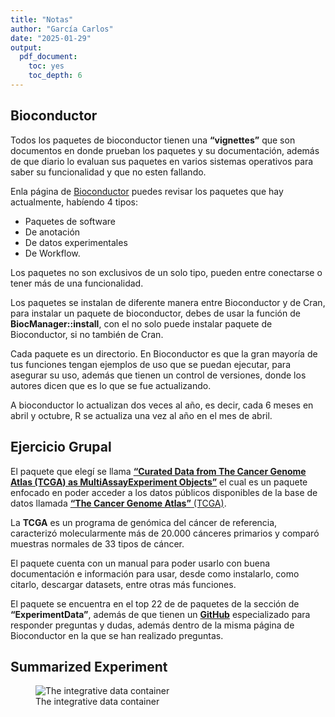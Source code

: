 ```yaml
---
title: "Notas"
author: "García Carlos"
date: "2025-01-29"
output: 
  pdf_document:
    toc: yes
    toc_depth: 6
---
```


## Bioconductor 
Todos los paquetes de bioconductor tienen una **"vignettes"** que son documentos en donde prueban los paquetes y su documentación, además de que diario lo evaluan sus paquetes en varios sistemas operativos para saber su funcionalidad y que no esten fallando.

Enla página de [Bioconductor](https://www.bioconductor.org/) puedes revisar los paquetes que hay actualmente, habíendo 4 tipos:

  - Paquetes de software
  - De anotación
  - De datos experimentales
  - De Workflow.

Los paquetes no son exclusivos de un solo tipo, pueden entre conectarse o tener más de una funcionalidad.

Los paquetes se instalan de diferente manera entre Bioconductor y de Cran, para instalar un paquete de bioconductor, debes de usar la función de **BiocManager::install**, con el no solo puede instalar paquete de Bioconductor, si no también de Cran.

Cada paquete es un directorio.
En Bioconductor es que la gran mayoría de tus funciones tengan ejemplos de uso que se puedan ejecutar, para asegurar su uso, además que tienen un control de versiones, donde los autores dicen que es lo que se fue actualizando.

A bioconductor lo actualizan dos veces al año, es decir, cada 6 meses en abril y octubre, R se actualiza una vez al año en el mes de abril.


## Ejercicio Grupal
El paquete que elegí se llama [**"Curated Data from The Cancer Genome Atlas (TCGA) as MultiAssayExperiment Objects"**](https://www.bioconductor.org/packages/release/data/experiment/html/curatedTCGAData.html) el cual es un paquete enfocado en poder acceder a los datos públicos disponibles de la base de datos llamada [**"The Cancer Genome Atlas"** (TCGA)](https://www.cancer.gov/ccg/research/genome-sequencing/tcga).

La **TCGA**  es un programa de genómica del cáncer de referencia, caracterizó molecularmente más de 20.000 cánceres primarios y comparó muestras normales de 33 tipos de cáncer. 

El paquete cuenta con un manual para poder usarlo con buena documentación e información para usar, desde como instalarlo, como citarlo, descargar datasets, entre otras más funciones.

El paquete se encuentra en el top 22 de de paquetes de la sección de **"ExperimentData"**, además de que tienen un [**GitHub**](https://github.com/waldronlab/curatedTCGAData/issues) especializado para responder preguntas y dudas, además dentro de la misma página de Bioconductor en la que se han realizado preguntas.


## Summarized Experiment

![The integrative data container](https://encrypted-tbn0.gstatic.com/images?q=tbn:ANd9GcTpdLLAYr50gW-4bi6ZNZJfy3WZRdeg3QpDrQ&s)
